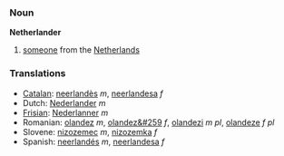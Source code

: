===Noun===
'''Netherlander'''

#[[someone]] from the [[Netherlands]]

===Translations===
*[[Catalan]]: [[neerlandès]] ''m'', [[neerlandesa]] ''f''
*Dutch:  [[Nederlander]] ''m''
*[[Frisian]]: [[Nederlanner]] ''m''
*Romanian: [[olandez]] ''m'', [[olandez&#259]] ''f'', [[olandezi]] ''m pl'', [[olandeze]] ''f pl''
*Slovene: [[nizozemec]] ''m'', [[nizozemka]] ''f''
*Spanish: [[neerlandés]] ''m'', [[neerlandesa]] ''f''